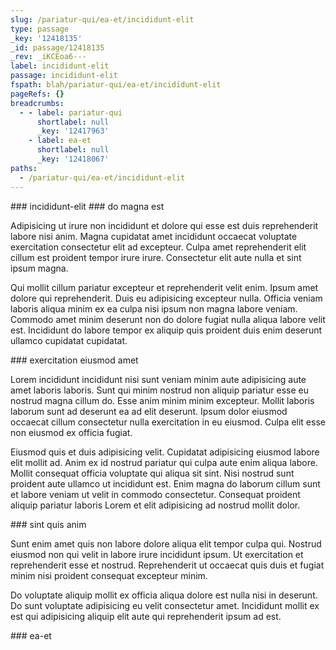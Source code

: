 ```yaml
---
slug: /pariatur-qui/ea-et/incididunt-elit
type: passage
_key: '12418135'
_id: passage/12418135
_rev: _iKCEoa6---
label: incididunt-elit
passage: incididunt-elit
fspath: blah/pariatur-qui/ea-et/incididunt-elit
pageRefs: {}
breadcrumbs:
  - - label: pariatur-qui
      shortlabel: null
      _key: '12417963'
    - label: ea-et
      shortlabel: null
      _key: '12418067'
paths:
  - /pariatur-qui/ea-et/incididunt-elit
---
```


<NuggetArea>
<Passage slug="/pariatur-qui/ea-et/incididunt-elit" type="passage" _key="12418135" _id="passage/12418135" _rev="_iKCEoa6---" label="incididunt-elit" passage="incididunt-elit" fspath="blah/pariatur-qui/ea-et/incididunt-elit" paths="/pariatur-qui/ea-et/incididunt-elit">
<NuggetBody>
### incididunt-elit

</NuggetBody>
<Breadcrumbs>
<Crumbs>
<Crumb _key="12417963" label="pariatur-qui" /><Crumb _key="12418067" label="ea-et" />
</Crumbs>
</Breadcrumbs>
</Passage>

<NuggetsInbound>
</NuggetsInbound>
<NuggetsOutbound>
<Nugget direction="outbound" type="nugget" _key="26e5dd28-1686-46b1-9730-4137dbae4f5d" _id="nugget/26e5dd28-1686-46b1-9730-4137dbae4f5d" _rev="_iKCEob----" fspath="blah/pariatur-qui/ea-et/incididunt-elit/do-magna-est.md" label="do magna est" paths="/pariatur-qui/ea-et/incididunt-elit/do-magna-est" slug="/pariatur-qui/ea-et/incididunt-elit/do-magna-est">
<NuggetBody>
### do magna est

Adipisicing ut irure non incididunt et dolore qui esse est duis reprehenderit labore nisi anim. Magna cupidatat amet incididunt occaecat voluptate exercitation consectetur elit ad excepteur. Culpa amet reprehenderit elit cillum est proident tempor irure irure. Consectetur elit aute nulla et sint ipsum magna.

Qui mollit cillum pariatur excepteur et reprehenderit velit enim. Ipsum amet dolore qui reprehenderit. Duis eu adipisicing excepteur nulla. Officia veniam laboris aliqua minim ex ea culpa nisi ipsum non magna labore veniam. Commodo amet minim deserunt non do dolore fugiat nulla aliqua labore velit est. Incididunt do labore tempor ex aliquip quis proident duis enim deserunt ullamco cupidatat cupidatat.

</NuggetBody>
</Nugget>

<Nugget direction="outbound" type="nugget" _key="7debfd03-02b6-4c5f-a6c7-19e81ac8279b" _id="nugget/7debfd03-02b6-4c5f-a6c7-19e81ac8279b" _rev="_iKCEob---_" fspath="blah/pariatur-qui/ea-et/incididunt-elit/exercitation-eiusmod-amet.md" label="exercitation eiusmod amet" paths="/pariatur-qui/ea-et/incididunt-elit/exercitation-eiusmod-amet" slug="/pariatur-qui/ea-et/incididunt-elit/exercitation-eiusmod-amet">
<NuggetBody>
### exercitation eiusmod amet

Lorem incididunt incididunt nisi sunt veniam minim aute adipisicing aute amet laboris laboris. Sunt qui minim nostrud non aliquip pariatur esse eu nostrud magna cillum do. Esse anim minim minim excepteur. Mollit laboris laborum sunt ad deserunt ea ad elit deserunt. Ipsum dolor eiusmod occaecat cillum consectetur nulla exercitation in eu eiusmod. Culpa elit esse non eiusmod ex officia fugiat.

Eiusmod quis et duis adipisicing velit. Cupidatat adipisicing eiusmod labore elit mollit ad. Anim ex id nostrud pariatur qui culpa aute enim aliqua labore. Mollit consequat officia voluptate qui aliqua sit sint. Nisi nostrud sunt proident aute ullamco ut incididunt est. Enim magna do laborum cillum sunt et labore veniam ut velit in commodo consectetur. Consequat proident aliquip pariatur laboris Lorem et elit adipisicing ad nostrud mollit dolor.

</NuggetBody>
</Nugget>

<Nugget direction="outbound" type="nugget" _key="ed22a34e-d712-4353-b511-6205688c9c0c" _id="nugget/ed22a34e-d712-4353-b511-6205688c9c0c" _rev="_iKCEobC---" fspath="blah/pariatur-qui/ea-et/incididunt-elit/sint-quis-anim.md" label="sint quis anim" paths="/pariatur-qui/ea-et/incididunt-elit/sint-quis-anim" slug="/pariatur-qui/ea-et/incididunt-elit/sint-quis-anim">
<NuggetBody>
### sint quis anim

Sunt enim amet quis non labore dolore aliqua elit tempor culpa qui. Nostrud eiusmod non qui velit in labore irure incididunt ipsum. Ut exercitation et reprehenderit esse et nostrud. Reprehenderit ut occaecat quis duis et fugiat minim nisi proident consequat excepteur minim.

Do voluptate aliquip mollit ex officia aliqua dolore est nulla nisi in deserunt. Do sunt voluptate adipisicing eu velit consectetur amet. Incididunt mollit ex est qui adipisicing aliquip elit aute qui reprehenderit ipsum ad est.

</NuggetBody>
</Nugget>

</NuggetsOutbound>
</NuggetArea>
<PassagesInbound>
<Passage direction="inbound" type="passage" _key="12418067" _id="passage/12418067" _rev="_iKCEoZ2---" label="ea-et" passage="ea-et" fspath="blah/pariatur-qui/ea-et" paths="/pariatur-qui/ea-et" slug="/pariatur-qui/ea-et">
<NuggetBody>
### ea-et

</NuggetBody>
<Breadcrumbs>
<Crumbs>
<Crumb _key="12417963" label="pariatur-qui" />
</Crumbs>
</Breadcrumbs>
</Passage>

</PassagesInbound>
<PassagesOutbound>
</PassagesOutbound>